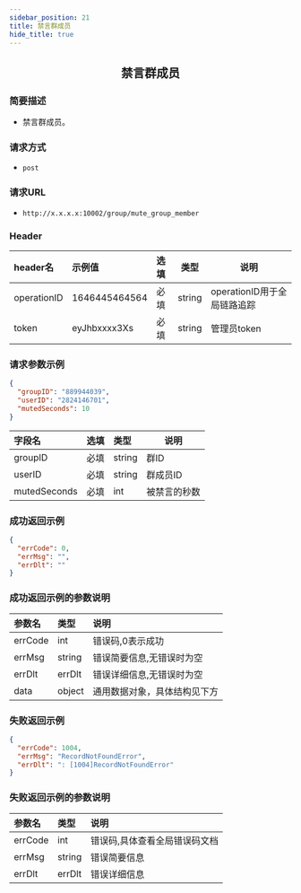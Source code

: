 ```yaml
---
sidebar_position: 21
title: 禁言群成员
hide_title: true
---
```


<center>

## 禁言群成员

</center>

### 简要描述
- 禁言群成员。
### 请求方式
- `post` 
### 请求URL
- `http://x.x.x.x:10002/group/mute_group_member` 


### Header
|header名|示例值|选填|类型|说明|
|:----    |:-------    |:--- |---|------      |
|operationID|1646445464564|必填|string|operationID用于全局链路追踪|
|token|eyJhbxxxx3Xs|必填|string|管理员token|


### 请求参数示例


```json
{
  "groupID": "889944039",
  "userID": "2824146701",
  "mutedSeconds": 10
}
```
|字段名|选填|类型|说明|
|:----    |:-------    |:--- |---|
|groupID|必填|string|群ID|
|userID|必填|string|群成员ID|
|mutedSeconds|必填|int|被禁言的秒数|
### 成功返回示例


```json
{
  "errCode": 0,
  "errMsg": "",
  "errDlt": ""
}
```
### 成功返回示例的参数说明


|参数名|类型|说明|
|:----    |:-------    |:--- |
|errCode|int|错误码,0表示成功|
|errMsg|string|错误简要信息,无错误时为空|
|errDlt|errDlt|错误详细信息,无错误时为空|
|data|object|通用数据对象，具体结构见下方|
### 失败返回示例


```json
{
  "errCode": 1004,
  "errMsg": "RecordNotFoundError",
  "errDlt": ": [1004]RecordNotFoundError"
}
```
### 失败返回示例的参数说明


|参数名|类型|说明|
|:----    |:-------    |:--- |
|errCode|int|错误码,具体查看全局错误码文档|
|errMsg|string|错误简要信息|
|errDlt|errDlt|错误详细信息|
